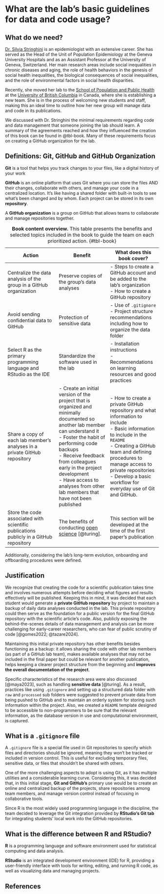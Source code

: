 # What are the lab’s basic guidelines for data and code usage? {.unnumbered}  

## What do we need?

[Dr. Silvia Stringhini](https://spph.ubc.ca/faculty/associate-professors/silvia-stringhini/) is an epidemiologist with an extensive career. She has served as the Head of the Unit of Population Epidemiology at the Geneva University Hospitals and as an Assistant Professor at the University of Geneva, Switzerland. Her main research areas include social inequalities in chronic diseases and aging, the role of health behaviors in the genesis of social health inequalities, the biological consequences of social inequalities, and the role of environmental factors in social health disparities. 

Recently, she moved her lab to the [School of Population and Public Health](https://spph.ubc.ca/) at the [University of British Columbia](https://www.ubc.ca/) in Canada, where she is establishing a new team. She is in the process of welcoming new students and staff, making this an ideal time to outline how her new group will manage data and code in its publications.  

We discussed with Dr. Stringhini the minimal requirements regarding code and data management that someone joining the lab should learn. A summary of the agreements reached and how they influenced the creation of this book can be found in @tbl-book. Many of these requirements focus on creating a GitHub organization for the lab.

::: {.callout-note appearance="simple"}
## Definitions: Git, GitHub and GitHub Organization

**Git** is a tool that helps you track changes to your files, like a digital history of your work

**GitHub** is an online platform that uses Git where you can store the files AND their changes, collaborate with others, and manage your code in a centralized location. It’s like having a shared folder with built-in tools to see what’s been changed and by whom. Each project can be stored in its own **repository**.

A **GitHub organization** is a group on GitHub that allows teams to collaborate and manage repositories together.
:::


| **Action** | **Benefit** | **What does this book cover?** |  
|---|---|---|  
| Centralize the data analysis of the group in a GitHub organization | Preserve copies of the group's data analyses | - Steps to create a GitHub account and be added to the lab's organization </br> - How to create a GitHub repository |  
| Avoid sending confidential data to GitHub  | Protection of sensitive data | - Use of `.gitignore` </br> - Project structure recommendations including how to organize the data folder |  
| Select R as the primary programming language and RStudio as the IDE | Standardize the software used in the lab | - Installation instructions </br> - Recommendations on learning resources and good practices |  
| Share a copy of each lab member's analyses in a private GitHub repository | - Create an initial version of the project that is organized and minimally documented so another lab member can understand it </br> - Foster the habit of performing code backups </br> - Receive feedback from colleagues early in the project development </br> - Have access to analyses from other lab members that have not been published | - How to create a private GitHub repository and what information to include </br> - Basic information to include in the `README` </br> - Creating a GitHub team and defining procedures to manage access to private repositories </br> - Develop a basic workflow for everyday use of Git and GitHub.  | 
| Store the code associated with scientific publications publicly in a GitHub repository | The benefits of conducting [open science](https://book.the-turing-way.org/reproducible-research/open.html) [@turing]. | This section will be developed at the time of the first paper's publication |

: **Book content overview.** This table presents the benefits and selected topics included in the book to guide the team on each prioritized action. {#tbl-book}

Additionally, considering the lab's long-term evolution, onboarding and offboarding procedures were defined.

## Justification

We recognize that creating the code for a scientific publication takes time and involves numerous attempts before deciding what figures and results effectively will be published. Keeping this in mind, it was decided that each student would generate a **private GitHub repository** by project to maintain a backup of daily data analyses conducted in the lab. This private repository could then serve as the foundation for a public version for the final GitHub repository with the scientific article's code. Also, publicly exposing the behind-the-scenes details of data management and analysis can be more challenging for early-career researchers, who can fear of public scrutiny of code [@gomes2022; @tazare2024]. 

Maintaining this initial private repository has other benefits besides functioning as a backup: it allows sharing the code with other lab members (as part of a GitHub lab team), makes available analyses that may not be included in the final paper but could be relevant for another publication, helps keeping a clearer project structure from the beginning and **improves the overall documentation of the project**.  

Specific characteristics of the research area were also discussed [@maya2023], such as handling **sensitive data** [@turing]. As a result, practices like using `.gitignore` and setting up a structured data folder with `raw` and `processed` sub folders were suggested to prevent private data from being pushed to GitHub and to maintain an orderly system for storing such information within the project. Also, we created a `README` template designed to be accessible to non-programmers to be sure that the relevant information, as the database version in use and computational environment, is captured.  

::: {.callout-note appearance="simple"}
## What is a `.gitignore` file
A `.gitignore` file is a special file used in Git repositories to specify which files and directories should be ignored, meaning they won't be tracked or included in version control. This is useful for excluding temporary files, sensitive data, or files that shouldn't be shared with others.
:::

One of the more challenging aspects to adopt is using Git, as it has multiple utilities and a considerable learning curve. Considering this, it was decided that, in this initial stage, **Git and GitHub's** primary use would be to create an online and centralized backup of the projects, share repositories among team members, and manage version control instead of focusing in collaborative tools.

Since R is the most widely used programming language in the discipline, the team decided to leverage the Git integration provided by **RStudio's Git tab** for integrating students' local work into the GitHub repositories.  

::: {.callout-note appearance="simple"}
## What is the difference between R and RStudio?

**R** is a programming language and software environment used for statistical computing and data analysis.

**RStudio** is an integrated development environment (IDE) for R, providing a user-friendly interface with tools for writing, editing, and running R code, as well as visualizing data and managing projects.
:::

## References {.unnumbered}


